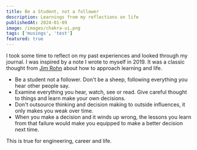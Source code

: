 ```yaml
---
title: Be a Student, not a follower
description: Learnings from my reflections on life
publishedAt: 2024-01-09
image: /images/chakra-ui.png
tags: ['musings', 'test']
featured: true
---
```


I took some time to reflect on my past experiences and looked through my journal. I was inspired by a note I wrote to myself in 2019. It was a classic thought from [Jim Rohn](https://www.jimrohn.com/) about how to approach learning and life.

- Be a student not a follower. Don't be a sheep, following everything you hear other people say.
- Examine everything you hear, watch, see or read. Give careful thought to things and learn make your own decisions.
- Don't outsource thinking and decision making to outside influences, it only makes you weak over time.
- When you make a decision and it winds up wrong, the lessons you learn from that failure would make you equipped to make a better decision next time.

This is true for engineering, career and life.
